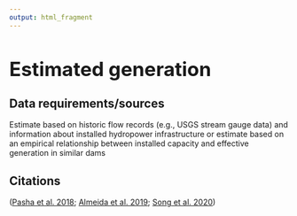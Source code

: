 ```yaml
---
output: html_fragment
---
```

<style type="text/css">
  h1{
  font-size: 2.5em;
}
</style>


# Estimated generation

## Data requirements/sources
Estimate based on historic flow records (e.g., USGS stream gauge data) and information about installed hydropower infrastructure or estimate based on an empirical relationship between installed capacity and effective generation in similar dams

## Citations
([Pasha et al. 2018](https://ascelibrary.org/doi/10.1061/%28ASCE%29WR.1943-5452.0000901); [Almeida et al. 2019](https://www.nature.com/articles/s41467-019-12179-5); [Song et al. 2020](https://doi.org/10.1016/j.resconrec.2020.104990))